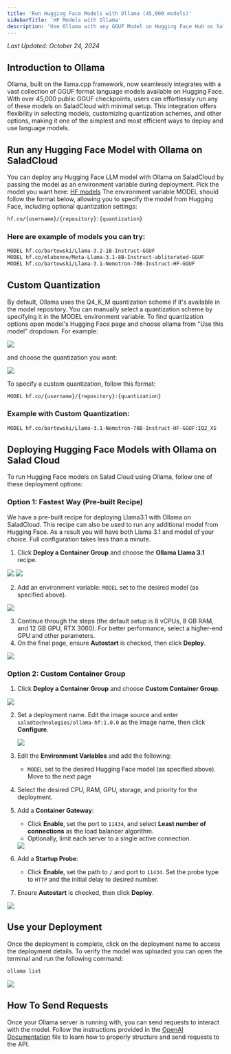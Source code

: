 ```yaml
---
title: 'Run Hugging Face Models with Ollama (45,000 models)'
sidebarTitle: 'HF Models with Ollama'
description: 'Use Ollama with any GGUF Model on Hugging Face Hub on SaladCloud.'
---
```


_Last Updated: October 24, 2024_

## Introduction to Ollama

Ollama, built on the llama.cpp framework, now seamlessly integrates with a vast collection of GGUF format language
models available on Hugging Face. With over 45,000 public GGUF checkpoints, users can effortlessly run any of these
models on SaladCloud with minimal setup. This integration offers flexibility in selecting models, customizing
quantization schemes, and other options, making it one of the simplest and most efficient ways to deploy and use
language models.

## Run any Hugging Face Model with Ollama on SaladCloud

You can deploy any Hugging Face LLM model with Ollama on SaladCloud by passing the model as an environment variable
during deployment. Pick the model you want here:
[HF models](https://huggingface.co/models?pipeline_tag=text-generation&library=gguf&sort=trending) The environment
variable MODEL should follow the format below, allowing you to specify the model from Hugging Face, including optional
quantization settings:

```bash
hf.co/{username}/{repository}:{quantization}
```

### Here are example of models you can try:

```bash
MODEL hf.co/bartowski/Llama-3.2-1B-Instruct-GGUF
MODEL hf.co/mlabonne/Meta-Llama-3.1-8B-Instruct-abliterated-GGUF
MODEL hf.co/bartowski/Llama-3.1-Nemotron-70B-Instruct-HF-GGUF

```

## Custom Quantization

By default, Ollama uses the Q4_K_M quantization scheme if it's available in the model repository. You can manually
select a quantization scheme by specifying it in the MODEL environment variable. To find quantization options open
model's Hugging Face page and choose ollama from "Use this model" dropdown. For example:

<img src="/container-engine/images/ollama-hf-8.png" />

and choose the quantization you want:

<img src="/container-engine/images/ollama-hf-9.png" />

To specify a custom quantization, follow this format:

```bash
MODEL hf.co/{username}/{repository}:{quantization}
```

### Example with Custom Quantization:

```bash
MODEL hf.co/bartowski/Llama-3.1-Nemotron-70B-Instruct-HF-GGUF:IQ2_XS
```

## Deploying Hugging Face Models with Ollama on Salad Cloud

To run Hugging Face models on Salad Cloud using Ollama, follow one of these deployment options:

### Option 1: Fastest Way (Pre-built Recipe)

We have a pre-built recipe for deploying Llama3.1 with Ollama on SaladCloud. This recipe can also be used to run any
additional model from Hugging Face. As a result you will have both Llama 3.1 and model of your choice. Full
configuration takes less than a minute.

1. Click **Deploy a Container Group** and choose the **Ollama Llama 3.1** recipe.

<img src="/container-engine/images/ollama-hf-1.png" />
<img src="/container-engine/images/ollama-hf-2.png" />

2. Add an environment variable: `MODEL` set to the desired model (as specified above).

<img src="/container-engine/images/ollama-hf-3.png" />

3. Continue through the steps (the default setup is 8 vCPUs, 8 GB RAM, and 12 GB GPU, RTX 3060). For better performance,
   select a higher-end GPU and other parameters.
4. On the final page, ensure **Autostart** is checked, then click **Deploy**.

<img src="/container-engine/images/ollama-hf-4.png" />

### Option 2: Custom Container Group

1. Click **Deploy a Container Group** and choose **Custom Container Group**.

<img src="/container-engine/images/ollama-hf-5.png" />

2. Set a deployment name. Edit the image source and enter `saladtechnologies/ollama-hf:1.0.0` as the image name, then
   click **Configure**.

   <img src="/container-engine/images/ollama-hf-6.png" />

3. Edit the **Environment Variables** and add the following:
   - `MODEL` set to the desired Hugging Face model (as specified above). Move to the next page
4. Select the desired CPU, RAM, GPU, storage, and priority for the deployment.
5. Add a **Container Gateway**:

   - Click **Enable**, set the port to `11434`, and select **Least number of connections** as the load balancer
     algorithm.
   - Optionally, limit each server to a single active connection.

   <img src="/container-engine/images/ollama-hf-7.png" />

6. Add a **Startup Probe**:
   - Click **Enable**, set the path to `/` and port to `11434`. Set the probe type to `HTTP` and the initial delay to
     desired number.
7. Ensure **Autostart** is checked, then click **Deploy**.

<img src="/container-engine/images/ollama-hf-4.png" />

## Use your Deployment

Once the deployment is complete, click on the deployment name to access the deployment details. To verify the model was
uploaded you can open the terminal and run the following command:

```bash
ollama list
```

<img src="/container-engine/images/ollama-hf-10.png" />

## How To Send Requests

Once your Ollama server is running with, you can send requests to interact with the model. Follow the instructions
provided in the
[OpenAI Documentation](https://github.com/SaladTechnologies/salad-recipes/blob/master/src/ollama-llama3.1/openai.md)
file to learn how to properly structure and send requests to the API.
